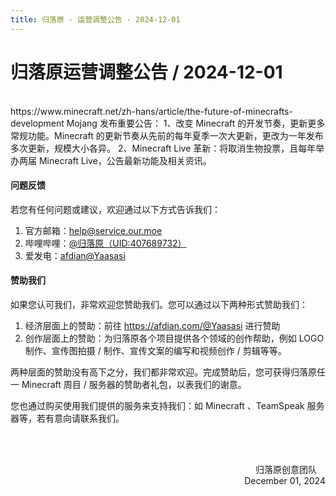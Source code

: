 ```yaml
---
title: 归落原 · 运营调整公告 · 2024-12-01
---
```


# 归落原运营调整公告 / 2024-12-01

<br/>
https://www.minecraft.net/zh-hans/article/the-future-of-minecrafts-development
Mojang 发布重要公告：
1、改变 Minecraft 的开发节奏，更新更多常规功能。Minecraft 的更新节奏从先前的每年夏季一次大更新，更改为一年发布多次更新，规模大小各异。
2、Minecraft Live 革新：将取消生物投票，且每年举办两届 Minecraft Live，公告最新功能及相关资讯。

#### 问题反馈

若您有任何问题或建议，欢迎通过以下方式告诉我们：

1. 官方邮箱：help@service.our.moe
2. 哔哩哔哩：[@归落原（UID:407689732）](https://space.bilibili.com/407689732)
3. 爱发电：[afdian@Yaasasi](https://afdian.com/@Yaasasi)


#### 赞助我们

如果您认可我们，非常欢迎您赞助我们。您可以通过以下两种形式赞助我们：

1. 经济层面上的赞助：前往 https://afdian.com/@Yaasasi 进行赞助
2. 创作层面上的赞助：为归落原各个项目提供各个领域的创作帮助，例如 LOGO 制作、宣传图拍摄 / 制作、宣传文案的编写和视频创作 / 剪辑等等。

两种层面的赞助没有高下之分，我们都非常欢迎。完成赞助后，您可获得归落原任一 Minecraft 周目 / 服务器的赞助者礼包，以表我们的谢意。

您也通过购买使用我们提供的服务来支持我们：如 Minecraft 、TeamSpeak 服务器等，若有意向请联系我们。


<br /><br /><p align="right">归落原创意团队&emsp;<br />December 01, 2024</p>